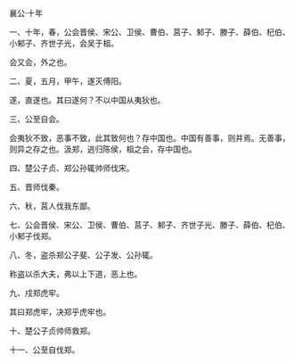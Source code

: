 

襄公·十年

一、十年，春，公会晋侯、宋公、卫侯、曹伯、莒子、邾子、滕子、薛伯、杞伯、小邾子、齐世子光，会吴于柤。

会又会，外之也。

二、夏，五月，甲午，遂灭傅阳。

遂，直遂也。其曰遂何？不以中国从夷狄也。

三、公至自会。

会夷狄不致，恶事不致，此其致何也？存中国也。中国有善事，则并焉。无善事，则异之存之也。汲郑，逃归陈侯，柤之会，存中国也。

四、楚公子贞、郑公孙辄帅师伐宋。

五、晋师伐秦。

六、秋，莒人伐我东鄙。

七、公会晋侯、宋公、卫侯、曹伯、莒子、邾子、齐世子光、滕子、薛伯、杞伯、小邾子伐郑。

八、冬，盗杀郑公子斐、公子发、公孙辄。

称盗以杀大夫，弗以上下道，恶上也。

九、戍郑虎牢。

其曰郑虎牢，决郑乎虎牢也。

十、楚公子贞帅师救郑。

十一、公至自伐郑。

